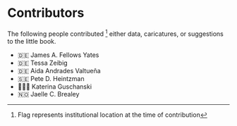 # Contributors {.unnumbered}

The following people contributed [^1] either data, caricatures, or suggestions to the little book.

- 🇩🇪 James A. Fellows Yates
- 🇩🇪 Tessa Zeibig
- 🇩🇪 Aida Andrades Valtueña
- 🇸🇪 Pete D. Heintzman
- 🏴󠁧󠁢󠁳󠁣󠁴󠁿🇸🇪 Katerina Guschanski
- 🇳🇴 Jaelle C. Brealey

[^1]: Flag represents institutional location at the time of contribution